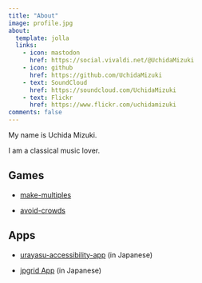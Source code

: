 ```yaml
---
title: "About"
image: profile.jpg
about:
  template: jolla
  links:
    - icon: mastodon
      href: https://social.vivaldi.net/@UchidaMizuki
    - icon: github
      href: https://github.com/UchidaMizuki
    - text: SoundCloud
      href: https://soundcloud.com/UchidaMizuki
    - text: Flickr
      href: https://www.flickr.com/uchidamizuki
comments: false
---
```


My name is Uchida Mizuki.

I am a classical music lover.

## Games

-   [make-multiples](https://github.com/UchidaMizuki/make-multiples)

```{=html}
<!-- -->
```
-   [avoid-crowds](https://uchidamizuki.github.io/avoid-crowds/)

## Apps

-   [urayasu-accessibility-app](https://uchidamizuki.shinyapps.io/urayasu-accessibility-app/) (in Japanese)

```{=html}
<!-- -->
```
-   [jpgrid App](https://uchidamizuki.shinyapps.io/jpgrid-app/) (in Japanese)
